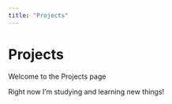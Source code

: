 ```yaml
---
title: "Projects"
---
```


# Projects

Welcome to the Projects page

Right now I'm studying and learning new things!
